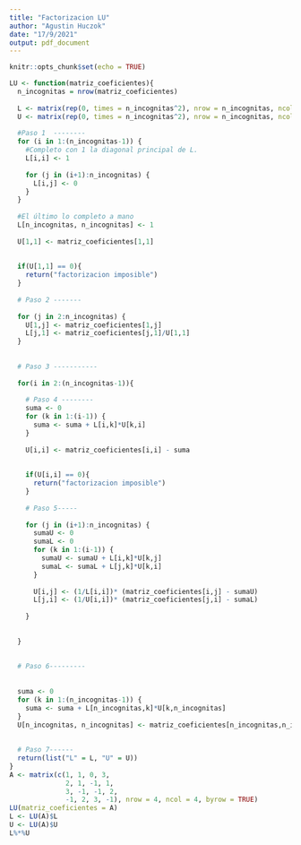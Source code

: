 ```yaml
---
title: "Factorizacion LU"
author: "Agustin Huczok"
date: "17/9/2021"
output: pdf_document
---
```


```r
knitr::opts_chunk$set(echo = TRUE)
```

```r
LU <- function(matriz_coeficientes){
  n_incognitas = nrow(matriz_coeficientes)
  
  L <- matrix(rep(0, times = n_incognitas^2), nrow = n_incognitas, ncol = n_incognitas, byrow = TRUE)
  U <- matrix(rep(0, times = n_incognitas^2), nrow = n_incognitas, ncol = n_incognitas, byrow = TRUE)
  
  #Paso 1  -------- 
  for (i in 1:(n_incognitas-1)) {
    #Completo con 1 la diagonal principal de L.
    L[i,i] <- 1
    
    for (j in (i+1):n_incognitas) {
      L[i,j] <- 0
    }
  }
  
  #El último lo completo a mano
  L[n_incognitas, n_incognitas] <- 1
  
  U[1,1] <- matriz_coeficientes[1,1]
  
  
  if(U[1,1] == 0){
    return("factorizacion imposible")
  }
  
  # Paso 2 -------
  
  for (j in 2:n_incognitas) {
    U[1,j] <- matriz_coeficientes[1,j]
    L[j,1] <- matriz_coeficientes[j,1]/U[1,1]
  }
  
  
  # Paso 3 -----------
  
  for(i in 2:(n_incognitas-1)){
    
    # Paso 4 --------
    suma <- 0
    for (k in 1:(i-1)) {
      suma <- suma + L[i,k]*U[k,i]
    }
    
    U[i,i] <- matriz_coeficientes[i,i] - suma
    
    
    if(U[i,i] == 0){
      return("factorizacion imposible")
    }
    
    # Paso 5-----
    
    for (j in (i+1):n_incognitas) {
      sumaU <- 0
      sumaL <- 0
      for (k in 1:(i-1)) {
        sumaU <- sumaU + L[i,k]*U[k,j]
        sumaL <- sumaL + L[j,k]*U[k,i]
      }
      
      U[i,j] <- (1/L[i,i])* (matriz_coeficientes[i,j] - sumaU)
      L[j,i] <- (1/U[i,i])* (matriz_coeficientes[j,i] - sumaL)
      
    }
    
    
  }
  
  
  # Paso 6---------
  
  
  suma <- 0
  for (k in 1:(n_incognitas-1)) {
    suma <- suma + L[n_incognitas,k]*U[k,n_incognitas]
  }
  U[n_incognitas, n_incognitas] <- matriz_coeficientes[n_incognitas,n_incognitas] - suma
  
  
  # Paso 7------
  return(list("L" = L, "U" = U))
}
A <- matrix(c(1, 1, 0, 3,
              2, 1, -1, 1,
              3, -1, -1, 2,
              -1, 2, 3, -1), nrow = 4, ncol = 4, byrow = TRUE)
LU(matriz_coeficientes = A)
L <- LU(A)$L
U <- LU(A)$U
L%*%U
```
